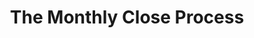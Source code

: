 ---
title: "The Monthly Close Process"
sidebarTitle: "Monthly close"
description: "Description of your new file."
icon: "calendar-check"
---